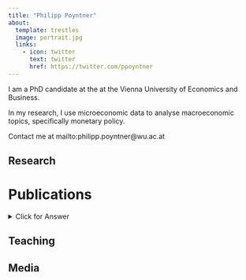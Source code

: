```yaml
---
title: "Philipp Poyntner"
about:
  template: trestles
  image: portrait.jpg
  links:
    - icon: twitter
      text: twitter
      href: https://twitter.com/ppoyntner
---
```


I am a PhD candidate at the at the Vienna University of Economics and Business.

In my research, I use microeconomic data to analyse macroeconomic topics, specifically monetary policy.

Contact me at mailto:philipp.poyntner@wu.ac.at

## Research

# Publications

<details>
  <summary>Click for Answer</summary>
Hake, M. and Poyntner, P. (2022), Keeping Up With the Novaks? Income Distribution as a Determinant of Household Debt in CESEE. Review of Income and Wealth, 68: S224-S260. https://doi.org/10.1111/roiw.12540 

Abstract: This paper constitutes an initial attempt to shed light on the role of income distribution for household debt in Central, Eastern, and Southeastern Europe (CESEE). Using household-level data from the OeNB’s Euro Survey for the period 2008–2018, we address the question whether interpersonal comparisons (“Keeping up with the Novaks”) are associated with the probability of having a loan and planning to take out a loan. Applying multilevel probit modeling to consider the hierarchical structure of the data, our results support the notion that higher income inequality is negatively correlated with the probability of having a loan at the bottom of the distribution, and positively at the top. We show this impact for almost all components of household debt, but evidence is strongest for mortgage and foreign currency loans. Loan plans are associated with income inequality at the very top of the income distribution. 
</details> 


## Teaching

## Media